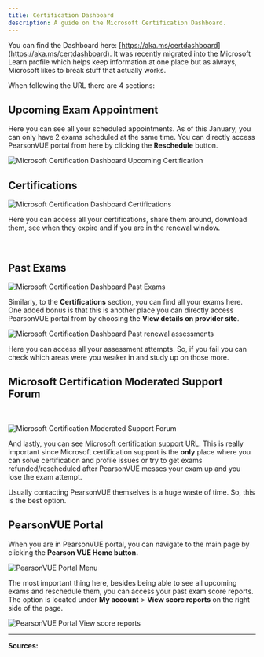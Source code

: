 ```yaml
---
title: Certification Dashboard
description: A guide on the Microsoft Certification Dashboard.
---
```


You can find the Dashboard here: [https://aka.ms/certdashboard](https://aka.ms/certdashboard). It was recently migrated into the Microsoft Learn profile which helps keep information at one place but as always, Microsoft likes to break stuff that actually works.

When following the URL there are 4 sections:

## Upcoming Exam Appointment

Here you can see all your scheduled appointments. As of this January, you can only have 2 exams scheduled at the same time. You can directly access PearsonVUE portal from here by clicking the **Reschedule** button.

<img src="/upcomingexam.png" alt="Microsoft Certification Dashboard Upcoming Certification">

## Certifications

<img src="/certificationdashboardoptions.webp" alt="Microsoft Certification Dashboard Certifications">

Here you can access all your certifications, share them around, download them, see when they expire and if you are in the renewal window.

&#x200B;

## Past Exams

<img src="/certificationdashboardpastexams.webp" alt="Microsoft Certification Dashboard Past Exams">

Similarly, to the **Certifications** section, you can find all your exams here. One added bonus is that this is another place you can directly access PearsonVUE portal from by choosing the **View details on provider site**.

<img src="/certificationdashboardpastrenewals.webp" alt="Microsoft Certification Dashboard Past renewal assessments">

Here you can access all your assessment attempts. So, if you fail you can check which areas were you weaker in and study up on those more.

## Microsoft Certification Moderated Support Forum

&#x200B;

<img src="/moderatedsupportforum.webp" alt="Microsoft Certification Moderated Support Forum">

And lastly, you can see [Microsoft certification support](https://trainingsupport.microsoft.com/en-us/mcp/forum) URL. This is really important since Microsoft certification support is the **only** place where you can solve certification and profile issues or try to get exams refunded/rescheduled after PearsonVUE messes your exam up and you lose the exam attempt.

Usually contacting PearsonVUE themselves is a huge waste of time. So, this is the best option.

## PearsonVUE Portal

When you are in PearsonVUE portal, you can navigate to the main page by clicking the **Pearson VUE Home button.**

<img src="/pearsonvueportalmenu.webp" alt="PearsonVUE Portal Menu">

The most important thing here, besides being able to see all upcoming exams and reschedule them, you can access your past exam score reports. The option is located under **My account** \> **View score reports** on the right side of the page.

<img src="/pearsonvueportalscores.webp" alt="PearsonVUE Portal View score reports">

---

**Sources:**
  <LinkCard title="View and Share badges | Microsoft Learn" href="https://learn.microsoft.com/en-us/certifications/view-use-share-certificates-badges" />
